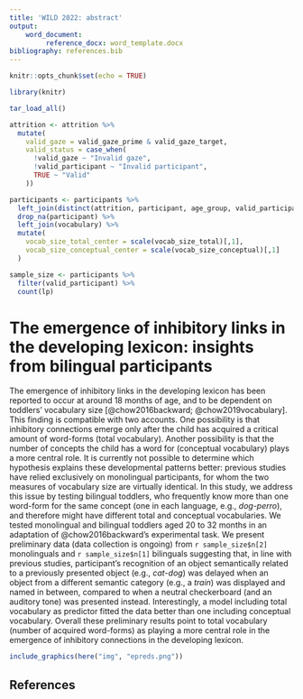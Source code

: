 ```yaml
---
title: 'WILD 2022: abstract'
output:
    word_document:
         reference_docx: word_template.docx
bibliography: references.bib
---
```


```r
knitr::opts_chunk$set(echo = TRUE)

library(knitr)

tar_load_all()

attrition <- attrition %>% 
  mutate(
    valid_gaze = valid_gaze_prime & valid_gaze_target,
    valid_status = case_when(
      !valid_gaze ~ "Invalid gaze",
      !valid_participant ~ "Invalid participant",
      TRUE ~ "Valid"
    ))

participants <- participants %>% 
  left_join(distinct(attrition, participant, age_group, valid_participant)) %>% 
  drop_na(participant) %>% 
  left_join(vocabulary) %>% 
  mutate(
    vocab_size_total_center = scale(vocab_size_total)[,1],
    vocab_size_conceptual_center = scale(vocab_size_conceptual)[,1]
  )

sample_size <- participants %>% 
  filter(valid_participant) %>% 
  count(lp)

```

# The emergence of inhibitory links in the developing lexicon: insights from bilingual participants

The emergence of inhibitory links in the developing lexicon has been reported to occur at around 18 months of age, and to be dependent on toddlers' vocabulary size [@chow2016backward; @chow2019vocabulary]. This finding is compatible with two accounts. One possibility is that inhibitory connections emerge only after the child has acquired a critical amount of word-forms (total vocabulary). Another possibility is that the number of concepts the child has a word for (conceptual vocabulary) plays a more central role. It is currently not possible to determine which hypothesis explains these developmental patterns better: previous studies have relied exclusively on monolingual participants, for whom the two measures of vocabulary size are virtually identical. In this study, we address this issue by testing bilingual toddlers, who frequently know more than one word-form for the same concept (one in each language, e.g., *dog*-*perro*), and therefore might have different total and conceptual vocabularies. We tested monolingual and bilingual toddlers aged 20 to 32 months in an adaptation of @chow2016backward's experimental task. We present preliminary data (data collection is ongoing) from `r sample_size$n[2]` monolinguals and `r sample_size$n[1]` bilinguals suggesting that, in line with previous studies, participant's recognition of an object semantically related to a previously presented object (e.g., *cat*-*dog*) was delayed when an object from a different semantic category (e.g., a *train*) was displayed and named in between, compared to when a neutral checkerboard (and an auditory tone) was presented instead. Interestingly, a model including total vocabulary as predictor fitted the data better than one including conceptual vocabulary. Overall these preliminary results point to total vocabulary (number of acquired word-forms) as playing a more central role in the emergence of inhibitory connections in the developing lexicon.



```r

include_graphics(here("img", "epreds.png"))

```


## References
